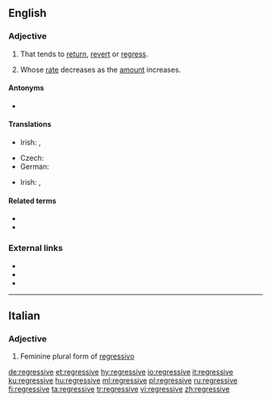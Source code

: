 {{also|régressive}}
==English==

===Adjective===
{{en-adj}}

# That tends to [[return]], [[revert]] or [[regress]].
# {{lb|en|of a tax}} Whose [[rate]] decreases as the [[amount]] increases.

====Antonyms====
* {{l|en|progressive}}

====Translations====
{{trans-top|that tends to return, revert, or regress}}
* Irish: {{t|ga|aischéimnitheach}}, {{t|ga|cúlchéimnitheach}}
{{trans-mid}}
{{trans-bottom}}

{{trans-top|whose rate decreases as the amount increases}}
* Czech: {{t|cs|regresivní}}
* German: {{t+|de|regressiv}}
{{trans-mid}}
* Irish: {{t|ga|cúlchéimnitheach}}, {{t|ga|aischéimnitheach}}
{{trans-bottom}}

====Related terms====
* {{l|en|regress}}
* {{l|en|regression}}

===External links===
* {{R:Webster 1913}}
* {{R:Century 1911}}
* {{R:OneLook}}

----

==Italian==

===Adjective===
{{head|it|adjective form}}

# Feminine plural form of [[regressivo]]

[[de:regressive]]
[[et:regressive]]
[[hy:regressive]]
[[io:regressive]]
[[it:regressive]]
[[ku:regressive]]
[[hu:regressive]]
[[ml:regressive]]
[[pl:regressive]]
[[ru:regressive]]
[[fi:regressive]]
[[ta:regressive]]
[[tr:regressive]]
[[vi:regressive]]
[[zh:regressive]]